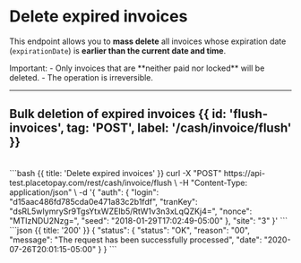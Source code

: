 

# Delete expired invoices

This endpoint allows you to **mass delete** all invoices whose expiration date (`expirationDate`) is **earlier than the current date and time**.

<Note>
Important:
- Only invoices that are **neither paid nor locked** will be deleted.
- The operation is irreversible.
</Note>

---

## Bulk deletion of expired invoices {{ id: 'flush-invoices', tag: 'POST', label: '/cash/invoice/flush' }}

<Row>
  <Col>
    <ApiReader
      path="/flush"
      method="POST"
      api={props.refs}
    />
  </Col>
  <Col sticky>
    <br />
   <CodeGroup title="Delete expired invoices" tag="POST" label="/cash/invoice/flush">
     ```bash {{ title: 'Delete expired invoices' }}
     curl -X "POST" https://api-test.placetopay.com/rest/cash/invoice/flush \
     -H "Content-Type: application/json" \
     -d '{
        "auth": {
          "login": "d15aac486fd785cda0e471a83c2b1fdf",
          "tranKey": "dsRL5wIymrySr9TgsYtxWZEIb5/RtW1v3n3xLqQZKj4=",
          "nonce": "MTIzNDU2Nzg=",
          "seed": "2018-01-29T17:02:49-05:00"
        },
        "site": "3"
      }'
      ```
    </CodeGroup>
  </Col>
</Row>

<Row>
  <Col>
    <ApiReader
      path="/flush"
      method="post"
      type="response"
      api={props.refs}
    />
  </Col>
  <Col sticky>
    <br />
    <CodeGroup title="Response">
      ```json {{ title: '200' }}
      {
        "status": {
          "status": "OK",
          "reason": "00",
          "message": "The request has been successfully processed",
          "date": "2020-07-26T20:01:15-05:00"
        }
      }
      ```
    </CodeGroup>
  </Col>
</Row>
